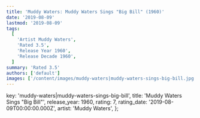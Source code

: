 ```yaml
---
title: 'Muddy Waters: Muddy Waters Sings "Big Bill" (1960)'
date: '2019-08-09'
lastmod: '2019-08-09'
tags:
  [
    'Artist Muddy Waters',
    'Rated 3.5',
    'Release Year 1960',
    'Release Decade 1960',
  ]
summary: 'Rated 3.5'
authors: ['default']
images: ['/content/images/muddy-waters|muddy-waters-sings-big-bill.jpg']
---
```


  key: 'muddy-waters|muddy-waters-sings-big-bill',
  title: 'Muddy Waters Sings "Big Bill"',
  release_year: 1960,
  rating: 7,
  rating_date: '2019-08-09T00:00:00.000Z',
  artist: 'Muddy Waters',
};

<MusicRating data={data} />

